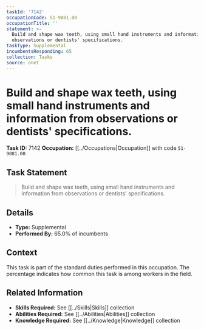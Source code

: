```yaml
---
taskId: '7142'
occupationCode: 51-9081.00
occupationTitle: ''
statement: >-
  Build and shape wax teeth, using small hand instruments and information from
  observations or dentists' specifications.
taskType: Supplemental
incumbentsResponding: 65
collection: Tasks
source: onet
---
```

# Build and shape wax teeth, using small hand instruments and information from observations or dentists' specifications.

**Task ID:** 7142
**Occupation:** [[../Occupations|Occupation]] with code `51-9081.00`

## Task Statement

> Build and shape wax teeth, using small hand instruments and information from observations or dentists' specifications.

## Details

- **Type:** Supplemental
- **Performed By:** 65.0% of incumbents

## Context

This task is part of the standard duties performed in this occupation. The percentage indicates how common this task is among workers in the field.

## Related Information

- **Skills Required:** See [[../Skills|Skills]] collection
- **Abilities Required:** See [[../Abilities|Abilities]] collection
- **Knowledge Required:** See [[../Knowledge|Knowledge]] collection
